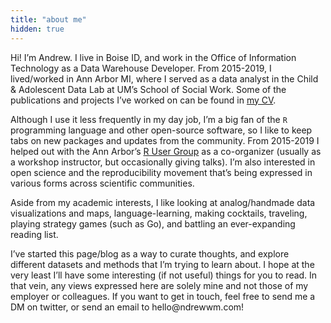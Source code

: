 ```yaml
---
title: "about me"
hidden: true
---
```


Hi! I'm Andrew. I live in Boise ID, and work in the Office of Information Technology as a Data Warehouse Developer. From 2015-2019, I lived/worked in Ann Arbor MI, where I served as a data analyst in the Child & Adolescent Data Lab at UM's School of Social Work. Some of the publications and projects I've worked on can be found in [my CV](/cv/).

Although I use it less frequently in my day job, I'm a big fan of the `R` programming language and other open-source software, so I like to keep tabs on new packages and updates from the community. From 2015-2019 I helped out with the Ann Arbor's [R User Group](https://annarborrusergroup.github.io/) as a co-organizer (usually as a workshop instructor, but occasionally giving talks). I'm also interested in open science and the reproducibility movement that's being expressed in various forms across scientific communities.

Aside from my academic interests, I like looking at analog/handmade data visualizations and maps, language-learning, making cocktails, traveling, playing strategy games (such as Go), and battling an ever-expanding reading list.

I've started this page/blog as a way to curate thoughts, and explore different datasets and methods that I'm trying to learn about. I hope at the very least I'll have some interesting (if not useful) things for you to read. In that vein, any views expressed here are solely mine and not those of my employer or colleagues. If you want to get in touch, feel free to send me a DM on twitter, or send an email to hello@ndrewwm.com!
